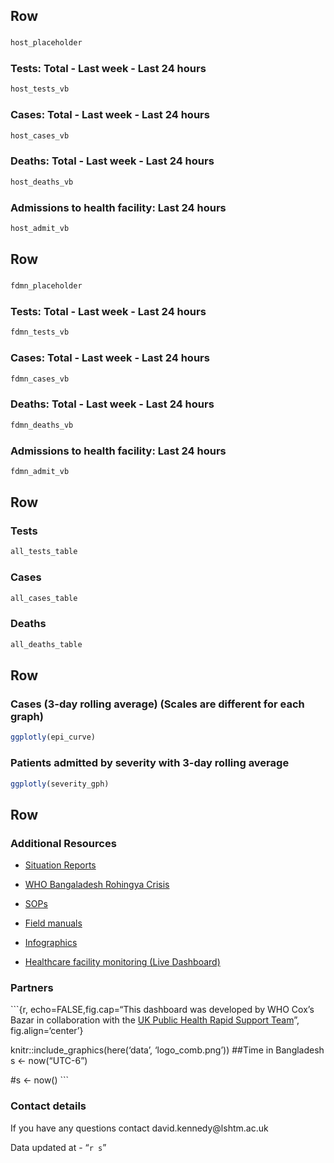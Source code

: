 Row {data-height=75}
-------------------------------------

### 

```r
host_placeholder
```


### **Tests**: Total - Last week - Last 24 hours

```r
host_tests_vb
```

### **Cases**: Total - Last week - Last 24 hours

```r
host_cases_vb
```

### **Deaths**: Total - Last week - Last 24 hours

```r
host_deaths_vb
```

### Admissions to health facility: Last 24 hours

```r
host_admit_vb
```

Row {data-height=75}
-------------------------------------

### 

```r
fdmn_placeholder
```


### **Tests**: Total - Last week - Last 24 hours

```r
fdmn_tests_vb
```

### **Cases**: Total - Last week - Last 24 hours

```r
fdmn_cases_vb
```

### **Deaths**: Total - Last week - Last 24 hours

```r
fdmn_deaths_vb
```

### Admissions to health facility: Last 24 hours

```r
fdmn_admit_vb
```


Row {data-height=150}
-------------------------------------

### Tests

```r
all_tests_table
```

### Cases

```r
all_cases_table
```

### Deaths

```r
all_deaths_table
```


Row {data-height=250}
-------------------------------------

### Cases (3-day rolling average)  (Scales are different for each graph)


```r
ggplotly(epi_curve)
```


### Patients admitted by severity with 3-day rolling average

```r
ggplotly(severity_gph)
```


Row {data-height=75}
-------------------------------------

### Additional Resources
  + [Situation Reports](https://ln2.sync.com/dl/f33b85a60/99r3nuhb-zebna3tg-kun4acy3-mvyxqv56)

  + [WHO Bangaladesh Rohingya Crisis](https://www.who.int/bangladesh/emergencies/Rohingyacrisis/bulletin-and-reports){target="_blank"}

  + [SOPs](https://ln2.sync.com/dl/f29c53860/2hqhzj3x-q476hijz-sf8admz2-9b8793y9){target="_blank"}
  
  + [Field manuals](https://ln2.sync.com/dl/77f93df70/czt8mutv-8rcug6ge-erffrmd5-5s9i76c3){target="_blank"}
  
  + [Infographics](https://ln2.sync.com/dl/8da6ec810/f8q6b3c7-vgnyxh76-cepdkgqu-e2q4d9na){target="_blank"}
  
  + [Healthcare facility monitoring (Live Dashboard)](https://worldhealthorg.shinyapps.io/cxb_dru_dashboard){target="_blank"}
  

### Partners





```{r, echo=FALSE,fig.cap="This dashboard was developed by WHO Cox’s Bazar in collaboration with the [UK Public Health Rapid Support Team](https://www.lshtm.ac.uk/research/centres-projects-groups/uk-phrst){target='_blank'}", fig.align='center'} 

knitr::include_graphics(here('data', 'logo_comb.png'))
##Time in Bangladesh
s <- now("UTC-6")

#s <- now()
```




### Contact details

If you have any questions contact david.kennedy@lshtm.ac.uk




Data updated at - "`r s`"
